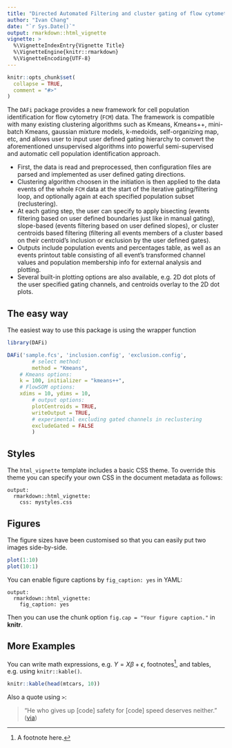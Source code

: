 ```yaml
---
title: "Directed Automated Filtering and cluster gating of flow cytometry data"
author: "Ivan Chang"
date: "`r Sys.Date()`"
output: rmarkdown::html_vignette
vignette: >
  %\VignetteIndexEntry{Vignette Title}
  %\VignetteEngine{knitr::rmarkdown}
  %\VignetteEncoding{UTF-8}
---
```


```r
knitr::opts_chunk$set(
  collapse = TRUE,
  comment = "#>"
)
```

The `DAFi` package provides a new framework for cell population identification for flow cytometry (`FCM`) data. The framework is compatible with many existing clustering algorithms such as Kmeans, Kmeans++, mini-batch Kmeans, gaussian mixture models, k-medoids, self-organizing map, etc, and allows user to input user defined gating hierarchy to convert the aforementioned unsupervised algorithms into powerful semi-supervised and automatic cell population identification approach. 

- First, the data is read and preprocessed, then configuration files are parsed and implemented as user defined gating directions. 
- Clustering algorithm choosen in the initiation is then applied to the data events of the whole `FCM` data at the start of the iterative gating/filtering loop, and optionally again at each specified population subset (reclustering). 
- At each gating step, the user can specify to apply bisecting (events filtering based on user defined boundaries just like in manual gating), slope-based (events filtering based on user defined slopes), or cluster centroids based filtering (filtering all events members of a cluster based on their centroid's inclusion or exclusion by the user defined gates). 
- Outputs include population events and percentages table, as well as an events printout table consisting of all event's transformed channel values and population membership info for external analysis and plotting. 
- Several built-in plotting options are also available, e.g. 2D dot plots of the user specified gating channels, and centroids overlay to the 2D dot plots.

## The easy way

The easiest way to use this package is using the wrapper function 

```r
library(DAFi)

DAFi('sample.fcs', 'inclusion.config', 'exclusion.config', 
		# select method:
		method = "Kmeans",
    # Kmeans options:
    k = 100, initializer = "kmeans++",
    # FlowSOM options:
    xdims = 10, ydims = 10,
		# output options:
		plotCentroids = TRUE,
		writeOutput = TRUE,
		# experimental excluding gated channels in reclustering
		excludeGated = FALSE
		)
```

## Styles

The `html_vignette` template includes a basic CSS theme. To override this theme you can specify your own CSS in the document metadata as follows:

    output: 
      rmarkdown::html_vignette:
        css: mystyles.css

## Figures

The figure sizes have been customised so that you can easily put two images side-by-side. 

```r
plot(1:10)
plot(10:1)
```

You can enable figure captions by `fig_caption: yes` in YAML:

    output:
      rmarkdown::html_vignette:
        fig_caption: yes

Then you can use the chunk option `fig.cap = "Your figure caption."` in **knitr**.

## More Examples

You can write math expressions, e.g. $Y = X\beta + \epsilon$, footnotes^[A footnote here.], and tables, e.g. using `knitr::kable()`.

```r
knitr::kable(head(mtcars, 10))
```

Also a quote using `>`:

> "He who gives up [code] safety for [code] speed deserves neither."
([via](https://twitter.com/hadleywickham/status/504368538874703872))
